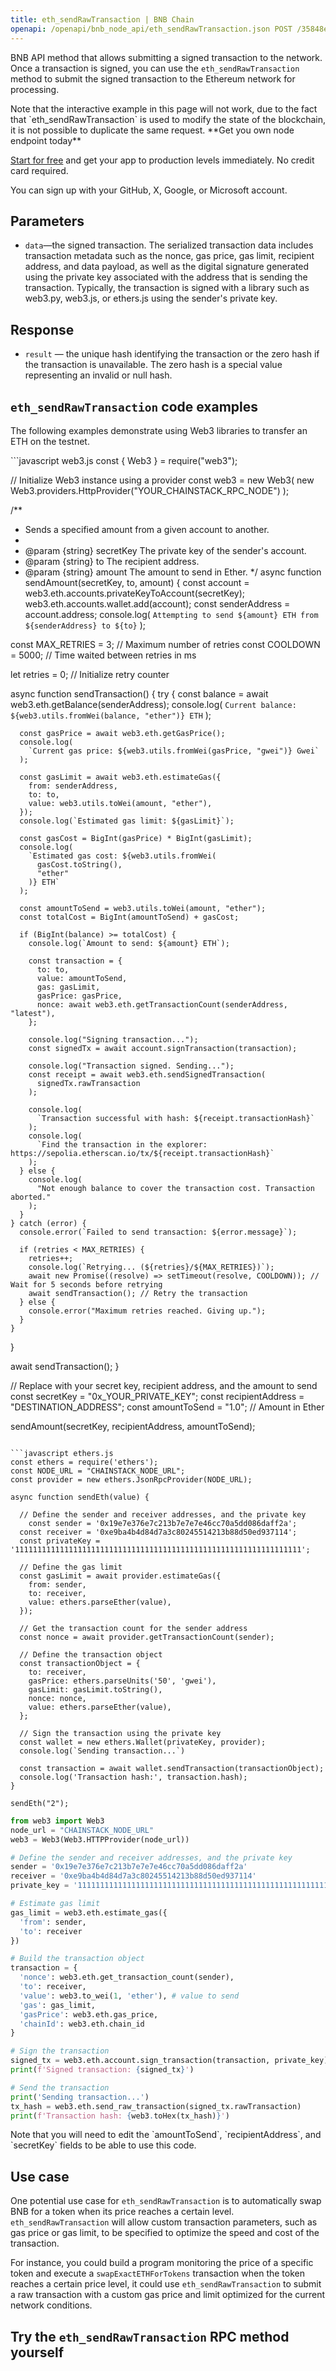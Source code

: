 ---
title: eth_sendRawTransaction | BNB Chain
openapi: /openapi/bnb_node_api/eth_sendRawTransaction.json POST /35848e183f3e3303c8cfeacbea831cab
---

BNB API method that allows submitting a signed transaction to the network. Once a transaction is signed, you can use the `eth_sendRawTransaction` method to submit the signed transaction to the Ethereum network for processing.

<Warning>
Note that the interactive example in this page will not work, due to the fact that `eth_sendRawTransaction` is used to modify the state of the blockchain, it is not possible to duplicate the same request.
</Warning>

<Check>
**Get you own node endpoint today**

[Start for free](https://console.chainstack.com/) and get your app to production levels immediately. No credit card required.

You can sign up with your GitHub, X, Google, or Microsoft account.
</Check>


## Parameters

* `data`—the signed transaction. The serialized transaction data includes transaction metadata such as the nonce, gas price, gas limit, recipient address, and data payload, as well as the digital signature generated using the private key associated with the address that is sending the transaction. Typically, the transaction is signed with a library such as web3.py, web3.js, or ethers.js using the sender's private key.

## Response

* `result` — the unique hash identifying the transaction or the zero hash if the transaction is unavailable. The zero hash is a special value representing an invalid or null hash.

## `eth_sendRawTransaction` code examples

The following examples demonstrate using Web3 libraries to transfer an ETH on the testnet.

<CodeGroup>
```javascript web3.js
const { Web3 } = require("web3");

// Initialize Web3 instance using a provider
const web3 = new Web3(
  new Web3.providers.HttpProvider("YOUR_CHAINSTACK_RPC_NODE")
);

/**
 * Sends a specified amount from a given account to another.
 *
 * @param {string} secretKey The private key of the sender's account.
 * @param {string} to The recipient address.
 * @param {string} amount The amount to send in Ether.
 */
async function sendAmount(secretKey, to, amount) {
  const account = web3.eth.accounts.privateKeyToAccount(secretKey);
  web3.eth.accounts.wallet.add(account);
  const senderAddress = account.address;
  console.log(
    `Attempting to send ${amount} ETH from ${senderAddress} to ${to}`
  );

  const MAX_RETRIES = 3; // Maximum number of retries
  const COOLDOWN = 5000; // Time waited between retries in ms

  let retries = 0; // Initialize retry counter

  async function sendTransaction() {
    try {
      const balance = await web3.eth.getBalance(senderAddress);
      console.log(
        `Current balance: ${web3.utils.fromWei(balance, "ether")} ETH`
      );

      const gasPrice = await web3.eth.getGasPrice();
      console.log(
        `Current gas price: ${web3.utils.fromWei(gasPrice, "gwei")} Gwei`
      );

      const gasLimit = await web3.eth.estimateGas({
        from: senderAddress,
        to: to,
        value: web3.utils.toWei(amount, "ether"),
      });
      console.log(`Estimated gas limit: ${gasLimit}`);

      const gasCost = BigInt(gasPrice) * BigInt(gasLimit);
      console.log(
        `Estimated gas cost: ${web3.utils.fromWei(
          gasCost.toString(),
          "ether"
        )} ETH`
      );

      const amountToSend = web3.utils.toWei(amount, "ether");
      const totalCost = BigInt(amountToSend) + gasCost;

      if (BigInt(balance) >= totalCost) {
        console.log(`Amount to send: ${amount} ETH`);

        const transaction = {
          to: to,
          value: amountToSend,
          gas: gasLimit,
          gasPrice: gasPrice,
          nonce: await web3.eth.getTransactionCount(senderAddress, "latest"),
        };

        console.log("Signing transaction...");
        const signedTx = await account.signTransaction(transaction);

        console.log("Transaction signed. Sending...");
        const receipt = await web3.eth.sendSignedTransaction(
          signedTx.rawTransaction
        );

        console.log(
          `Transaction successful with hash: ${receipt.transactionHash}`
        );
        console.log(
          `Find the transaction in the explorer: https://sepolia.etherscan.io/tx/${receipt.transactionHash}`
        );
      } else {
        console.log(
          "Not enough balance to cover the transaction cost. Transaction aborted."
        );
      }
    } catch (error) {
      console.error(`Failed to send transaction: ${error.message}`);

      if (retries < MAX_RETRIES) {
        retries++;
        console.log(`Retrying... (${retries}/${MAX_RETRIES})`);
        await new Promise((resolve) => setTimeout(resolve, COOLDOWN)); // Wait for 5 seconds before retrying
        await sendTransaction(); // Retry the transaction
      } else {
        console.error("Maximum retries reached. Giving up.");
      }
    }
  }

  await sendTransaction();
}

// Replace with your secret key, recipient address, and the amount to send
const secretKey = "0x_YOUR_PRIVATE_KEY";
const recipientAddress = "DESTINATION_ADDRESS";
const amountToSend = "1.0"; // Amount in Ether

sendAmount(secretKey, recipientAddress, amountToSend);
```

```javascript ethers.js
const ethers = require('ethers');
const NODE_URL = "CHAINSTACK_NODE_URL";
const provider = new ethers.JsonRpcProvider(NODE_URL);

async function sendEth(value) {

  // Define the sender and receiver addresses, and the private key
	const sender = '0x19e7e376e7c213b7e7e7e46cc70a5dd086daff2a';
  const receiver = '0xe9ba4b4d84d7a3c80245514213b88d50ed937114';
  const privateKey = '1111111111111111111111111111111111111111111111111111111111111111';
  
  // Define the gas limit
  const gasLimit = await provider.estimateGas({
    from: sender,
    to: receiver,
    value: ethers.parseEther(value),
  });

  // Get the transaction count for the sender address
  const nonce = await provider.getTransactionCount(sender);

  // Define the transaction object
  const transactionObject = {
    to: receiver,
    gasPrice: ethers.parseUnits('50', 'gwei'),
    gasLimit: gasLimit.toString(),
    nonce: nonce,
    value: ethers.parseEther(value),
  };

  // Sign the transaction using the private key  
  const wallet = new ethers.Wallet(privateKey, provider);
  console.log(`Sending transaction...`)
  
  const transaction = await wallet.sendTransaction(transactionObject);
  console.log('Transaction hash:', transaction.hash);
}

sendEth("2");
```

```python web3.py
from web3 import Web3  
node_url = "CHAINSTACK_NODE_URL"
web3 = Web3(Web3.HTTPProvider(node_url)) 

# Define the sender and receiver addresses, and the private key
sender = '0x19e7e376e7c213b7e7e7e46cc70a5dd086daff2a' 
receiver = '0xe9ba4b4d84d7a3c80245514213b88d50ed937114' 
private_key = '1111111111111111111111111111111111111111111111111111111111111111'   

# Estimate gas limit
gas_limit = web3.eth.estimate_gas({
  'from': sender,
  'to': receiver
})

# Build the transaction object
transaction = {
  'nonce': web3.eth.get_transaction_count(sender),
  'to': receiver,
  'value': web3.to_wei(1, 'ether'), # value to send 
  'gas': gas_limit,
  'gasPrice': web3.eth.gas_price,
  'chainId': web3.eth.chain_id
}

# Sign the transaction
signed_tx = web3.eth.account.sign_transaction(transaction, private_key)
print(f'Signed transaction: {signed_tx}')

# Send the transaction
print('Sending transaction...')
tx_hash = web3.eth.send_raw_transaction(signed_tx.rawTransaction)
print(f'Transaction hash: {web3.toHex(tx_hash)}')
```
</CodeGroup>

<Note>
Note that you will need to edit the `amountToSend`, `recipientAddress`, and `secretKey` fields to be able to use this code.
</Note>


## Use case

One potential use case for `eth_sendRawTransaction` is to automatically swap BNB for a token when its price reaches a certain level. `eth_sendRawTransaction` will allow custom transaction parameters, such as gas price or gas limit, to be specified to optimize the speed and cost of the transaction.

For instance, you could build a program monitoring the price of a specific token and execute a `swapExactETHForTokens` transaction when the token reaches a certain price level, it could use `eth_sendRawTransaction` to submit a raw transaction with a custom gas price and limit optimized for the current network conditions.

## Try the `eth_sendRawTransaction` RPC method yourself